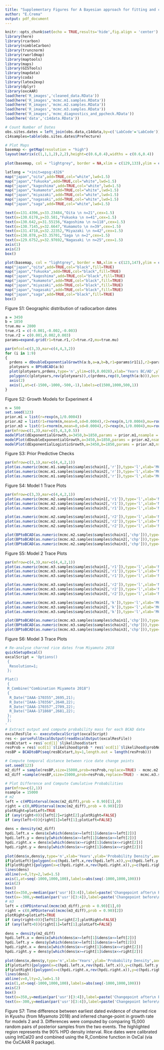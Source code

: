 ```yaml
---
title: "Supplementary Figures for A Bayesian approach for fitting and comparing demographic growth models of radiocarbon dates: a case study on the Jomon-Yayoi transition in Kyushu (Japan)"
author: "E.Crema"
output: pdf_document
---
```


```r
knitr::opts_chunk$set(echo = TRUE,results='hide',fig.align = 'center')
library(here)
library(rcarbon)
library(nimbleCarbon)
library(truncnorm)
library(rworldmap) 
library(maptools) 
library(maps) 
library(GISTools) 
library(mapdata) 
library(coda)
library(latex2exp)
library(dplyr)
library(oxcAAR)
load(here('R_images','cleaned_data.RData'))
load(here('R_images','mcmc.m1.samples.RData'))
load(here('R_images','mcmc.m2.samples.RData'))
load(here('R_images','mcmc.m3.samples.RData'))
load(here('R_images','mcmc_diagnostics_and_ppcheck.RData'))
load(here('data','c14data.RData'))

```


```r
# Count Number of Dates
obs.sites.dates = left_join(obs.data,c14data,by=c('LabCode'='LabCode'))
c14samples=table(obs.sites.dates$Prefecture)

# Plot Maps
basemap <- getMap(resolution = "high")
layout(matrix(c(1,1,1,2),2,2),height=c(0.6,0.4),widths = c(0.6,0.4))
  
plot(basemap, col = "lightgrey", border = NA,xlim = c(129,133),ylim = c(30.9,34.3),xlab='Longitude',ylab='Latitude')

latlong = "+init=epsg:4326"
map("japan","oita",add=TRUE,col="white",lwd=1.5)
map("japan","fukuoka",add=TRUE,col="white",lwd=1.5)
map("japan","kagoshima",add=TRUE,col="white",lwd=1.5)
map("japan","kumamoto",add=TRUE,col="white",lwd=1.5)
map("japan","miyazaki",add=TRUE,col="white",lwd=1.5)
map("japan","nagasaki",add=TRUE,col="white",lwd=1.5)
map("japan","saga",add=TRUE,col="white",lwd=1.5)

text(x=131.4396,y=33.23484,"Oita \n n=21",cex=1.5)
text(x=130.6178,y=33.581,"Fukuoka \n n=41",cex=1.5)
text(x=130.642,y=31.55156,"Kagoshima \n n=118",cex=1.5)
text(x=130.7145,y=32.6647,"Kumamoto \n n=39",cex=1.5)
text(x=131.4718,y=32.22352,"Miyazaki \n n=42",cex=1.5)
text(x=130.078,y=33.35701,"Saga \n n=2",cex=1.5)
text(x=129.6752,y=32.97692,"Nagasaki \n n=25",cex=1.5)
axis(1)
axis(2)
box()

plot(basemap, col = "lightgrey", border = NA,xlim = c(123,147),ylim = c(31,48))
map("japan","oita",add=TRUE,col="black",fill=TRUE)
map("japan","fukuoka",add=TRUE,col="black",fill=TRUE)
map("japan","kagoshima",add=TRUE,col="black",fill=TRUE)
map("japan","kumamoto",add=TRUE,col="black",fill=TRUE)
map("japan","miyazaki",add=TRUE,col="black",fill=TRUE)
map("japan","nagasaki",add=TRUE,col="black",fill=TRUE)
map("japan","saga",add=TRUE,col="black",fill=TRUE)
box()
```
Figure S1: Geographic distribution of radiocarbon dates
\newpage


```r
a = 3450
b = 1850
true.mu = 2800
true.r1 = c(-0.001,-0.002,-0.003)
true.r2 = c(0.001,0.002,0.003)
params=expand.grid(r1=true.r1,r2=true.r2,mu=true.mu)

par(mfcol=c(3,3),mar=c(4,4,3,2))
for (i in 1:9)
{
  prdens = dDoubleExponentialGrowth(a:b,a=a,b=b,r1=params$r1[i],r2=params$r2[i],mu=params$mu[i],log=FALSE)
  plotyears = BPtoBCAD(a:b)
  plot(plotyears,prdens,type='n',ylim=c(0,0.0028),xlab='Years BC/AD',ylab='Probability Mass',main=paste('Setting ',i),font.main = 1,cex.main=1.2,axes=FALSE)
  polygon(c(plotyears,rev(plotyears)),c(prdens,rep(0,length(a:b))),border=NA,col='darkgrey')
  axis(2)
  axis(1,at=c(-1500,-1000,-500,-1),labels=c(1500,1000,500,1))
}
```
Figure S2: Growth Models for Experiment 4
\newpage


```r
n = 500
set.seed(123)
prior.m1 = list(r=rexp(n,1/0.0004))
prior.m2 = list(r1=rnorm(n,mean=0,sd=0.0004),r2=rexp(n,1/0.0004),mu=round(rtruncnorm(n,mean=2625,a=1850,b=3400)))
prior.m3 = list(r1=rnorm(n,mean=0,sd=0.0004),r2=rexp(n,1/0.0004),mu=round(rtruncnorm(n,mean=2625,a=1850,b=3400)),k=rtruncnorm(n,mean=0.1,sd=0.1,a=0.0001,b=0.5))
par(mfrow=c(1,3),mar=c(5,4,3,0.5))
modelPlot(dExponentialGrowth,a=3450,b=1850,params = prior.m1,nsample = 500,alpha=0.05,main='m1',calendar='BCAD',ylim=c(0,0.0025))
modelPlot(dDoubleExponentialGrowth,a=3450,b=1850,params = prior.m2,nsample = 500,alpha=0.05,main='m2',calendar='BCAD',ylim=c(0,0.0025))
modelPlot(dExponentialLogisticGrowth,a=3450,b=1850,params = prior.m3,nsample = 500,alpha=0.05,main='m3',calendar='BCAD',ylim=c(0,0.0025))
```
Figure S3: Prior Predictive Checks
\newpage

```r
par(mfrow=c(3,1),mar=c(4,4,2,1))
plot(as.numeric(mcmc.m1.samples$samples$chain1[,'r']),type='l',xlab='MCMC Sample',ylab=TeX('$r$'),main='Chain 1')
plot(as.numeric(mcmc.m1.samples$samples$chain2[,'r']),type='l',xlab='MCMC Sample',ylab=TeX('$r$'),main='Chain 2')
plot(as.numeric(mcmc.m1.samples$samples$chain3[,'r']),type='l',xlab='MCMC Sample',ylab=TeX('$r$'),main='Chain 3')
```
Figure S4: Model 1 Trace Plots
\newpage

```r
par(mfrow=c(3,3),mar=c(4,4,2,1))
plot(as.numeric(mcmc.m2.samples$samples$chain1[,'r1']),type='l',xlab='MCMC Sample',ylab=TeX('$r_1$'),main='Chain 1')
plot(as.numeric(mcmc.m2.samples$samples$chain2[,'r1']),type='l',xlab='MCMC Sample',ylab=TeX('$r_1$'),main='Chain 2')
plot(as.numeric(mcmc.m2.samples$samples$chain3[,'r1']),type='l',xlab='MCMC Sample',ylab=TeX('$r_1$'),main='Chain 3')

plot(as.numeric(mcmc.m2.samples$samples$chain1[,'r2']),type='l',xlab='MCMC Sample',ylab=TeX('$r_2$'),main='Chain 1')
plot(as.numeric(mcmc.m2.samples$samples$chain2[,'r2']),type='l',xlab='MCMC Sample',ylab=TeX('$r_2$'),main='Chain 2')
plot(as.numeric(mcmc.m2.samples$samples$chain3[,'r2']),type='l',xlab='MCMC Sample',ylab=TeX('$r_2$'),main='Chain 3')

plot(BPtoBCAD(as.numeric(mcmc.m2.samples$samples$chain1[,'chp'])),type='l',xlab='MCMC Sample',ylab=TeX('$c$'),main='Chain 1')
plot(BPtoBCAD(as.numeric(mcmc.m2.samples$samples$chain2[,'chp'])),type='l',xlab='MCMC Sample',ylab=TeX('$c$'),main='Chain 2')
plot(BPtoBCAD(as.numeric(mcmc.m2.samples$samples$chain3[,'chp'])),type='l',xlab='MCMC Sample',ylab=TeX('$c$'),main='Chain 3')
```
Figure S5: Model 2 Trace Plots
\newpage

```r
par(mfrow=c(4,3),mar=c(4,4,2,1))
plot(as.numeric(mcmc.m3.samples$samples$chain1[,'r1']),type='l',xlab='MCMC Sample',ylab=TeX('$r_1$'),main='Chain 1')
plot(as.numeric(mcmc.m3.samples$samples$chain2[,'r1']),type='l',xlab='MCMC Sample',ylab=TeX('$r_1$'),main='Chain 2')
plot(as.numeric(mcmc.m3.samples$samples$chain3[,'r1']),type='l',xlab='MCMC Sample',ylab=TeX('$r_1$'),main='Chain 3')

plot(as.numeric(mcmc.m3.samples$samples$chain1[,'r2']),type='l',xlab='MCMC Sample',ylab=TeX('$r_2$'),main='Chain 1')
plot(as.numeric(mcmc.m3.samples$samples$chain2[,'r2']),type='l',xlab='MCMC Sample',ylab=TeX('$r_2$'),main='Chain 2')
plot(as.numeric(mcmc.m3.samples$samples$chain3[,'r2']),type='l',xlab='MCMC Sample',ylab=TeX('$r_2$'),main='Chain 3')

plot(as.numeric(mcmc.m3.samples$samples$chain1[,'k']),type='l',xlab='MCMC Sample',ylab=TeX('$k$'),main='Chain 1')
plot(as.numeric(mcmc.m3.samples$samples$chain2[,'k']),type='l',xlab='MCMC Sample',ylab=TeX('$k$'),main='Chain 2')
plot(as.numeric(mcmc.m3.samples$samples$chain3[,'k']),type='l',xlab='MCMC Sample',ylab=TeX('$k$'),main='Chain 3')

plot(BPtoBCAD(as.numeric(mcmc.m3.samples$samples$chain1[,'chp'])),type='l',xlab='MCMC Sample',ylab=TeX('$c$'),main='Chain 1')
plot(BPtoBCAD(as.numeric(mcmc.m3.samples$samples$chain2[,'chp'])),type='l',xlab='MCMC Sample',ylab=TeX('$c$'),main='Chain 2')
plot(BPtoBCAD(as.numeric(mcmc.m3.samples$samples$chain3[,'chp'])),type='l',xlab='MCMC Sample',ylab=TeX('$c$'),main='Chain 3')
```
Figure S6: Model 3 Trace Plots
\newpage


```r
# Re-analyse charred rice dates from Miyamoto 2018
quickSetupOxcal()
oxcalScript = 'Options()
 {
  Resolution=1;
 }; 

Plot()
 {
 R_Combine("Combination Miyamoto 2018")
 {
  R_Date("IAAA-170355",2695,21);
  R_Date("IAAA-170356",2640,22);
  R_Date("IAAA-170357",2709,22);
  R_Date("IAAA-171860",2681,22);
 };
 };
'
# Extract output and compute probability mass for each BCAD date
oxcalResFile <- executeOxcalScript(oxcalScript)
res <- parseFullOxcalOutput(readOxcalOutput(oxcalResFile))
resBCstart = res$`ocd[1]`$likelihood$start
resProb = res$`ocd[1]`$likelihood$prob * res$`ocd[1]`$likelihood$probNorm
resBP = BCADtoBP(seq(resBCstart,by=1,length.out = length(resProb)))

# Compute temporal distance between rice date change points
set.seed(123)
m2_diff = sample(resBP,size=15000,prob=resProb,replace=TRUE) - mcmc.m2.samples$samples$chain1[,'chp'] 
m3_diff =sample(resBP,size=15000,prob=resProb,replace=TRUE) - mcmc.m3.samples$samples$chain1[,'chp']

# Plot Difference and Compute Cumulative Probabilities
par(mfrow=c(2,1))
nsample = 15000
# m2
left = c(HPDinterval(mcmc(m2_diff),prob = 0.90)[1],0)
right = c(0,HPDinterval(mcmc(m2_diff),prob = 0.90)[2])
plotRight=plotLeft=TRUE
if (any(right<0)){left[2]=right[2];plotRight=FALSE}
if (any(left>0)){right[1]=left[1];plotLeft=FALSE}
    
dens = density(m2_diff)
hpdi.left.x = dens$x[which(dens$x>=left[1]&dens$x<=left[2])]
hpdi.left.y = dens$y[which(dens$x>=left[1]&dens$x<=left[2])]
hpdi.right.x = dens$x[which(dens$x>=right[1]&dens$x<=right[2])]
hpdi.right.y = dens$y[which(dens$x>=right[1]&dens$x<=right[2])]
  
plot(dens$x,dens$y,type='n',xlab='Years',ylab='Probability Density',axes=FALSE,xlim=c(-500,500),main='m2 changepoint vs earliest occurence of rice')
if(plotLeft){polygon(x=c(hpdi.left.x,rev(hpdi.left.x)),y=c(hpdi.left.y,rep(0,length(hpdi.left.y))),border=NA,col='lightblue')}
if(plotRight){polygon(x=c(hpdi.right.x,rev(hpdi.right.x)),y=c(hpdi.right.y,rep(0,length(hpdi.right.y))),border=NA,col='lightpink')}
lines(dens)
abline(v=0,lty=2,lwd=1.5)
axis(1,at=seq(-1000,1000,100),labels=abs(seq(-1000,1000,100)))
axis(2)
box()
text(x=350,y=median(par('usr')[3:4]),label=paste('Changepoint after\n P=',round(sum(m2_diff>0)/length(m2_diff),2)),cex=0.8)
text(x=-300,y=median(par('usr')[3:4]),label=paste('Changepoint before\n P=',round(sum(m2_diff<0)/length(m2_diff),2)),cex=0.8)
# m3
left = c(HPDinterval(mcmc(m3_diff),prob = 0.90)[1],0)
right = c(0,HPDinterval(mcmc(m3_diff),prob = 0.90)[2])
plotRight=plotLeft=TRUE
if (any(right<0)){left[2]=right[2];plotRight=FALSE}
if (any(left>0)){right[1]=left[1];plotLeft=FALSE}
    
dens = density(m2_diff)
hpdi.left.x = dens$x[which(dens$x>=left[1]&dens$x<=left[2])]
hpdi.left.y = dens$y[which(dens$x>=left[1]&dens$x<=left[2])]
hpdi.right.x = dens$x[which(dens$x>=right[1]&dens$x<=right[2])]
hpdi.right.y = dens$y[which(dens$x>=right[1]&dens$x<=right[2])]
  
plot(dens$x,dens$y,type='n',xlab='Years',ylab='Probability Density',axes=FALSE,xlim=c(-500,500),main='m3 changepoint vs earliest occurence of rice')
if(plotLeft){polygon(x=c(hpdi.left.x,rev(hpdi.left.x)),y=c(hpdi.left.y,rep(0,length(hpdi.left.y))),border=NA,col='lightblue')}
if(plotRight){polygon(x=c(hpdi.right.x,rev(hpdi.right.x)),y=c(hpdi.right.y,rep(0,length(hpdi.right.y))),border=NA,col='lightpink')}
lines(dens)
abline(v=0,lty=2,lwd=1.5)
axis(1,at=seq(-1000,1000,100),labels=abs(seq(-1000,1000,100)))
axis(2)
box()
text(x=350,y=median(par('usr')[3:4]),label=paste('Changepoint after\n P=',round(sum(m3_diff>0)/length(m3_diff),2)),cex=0.8)
text(x=-300,y=median(par('usr')[3:4]),label=paste('Changepoint before\n P=',round(sum(m3_diff<0)/length(m3_diff),2)),cex=0.8)
```

Figure S7: Time difference between earliest dated evidence of charred rice in Kyushu (from Miyamoto 2018) and inferred change-point in growth rate for models 2 and 3. Differences were computed by comparing 15,000 random pairs of posterior samples from the two events. The highlighted region represents the 90\% HPD density interval. Rice dates were calibrated using IntCal20 and combined using the R_Combine function in OxCal (via the OxCAAR R package).
